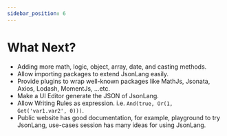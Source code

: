 ```yaml
---
sidebar_position: 6
---
```




# What Next?

* Adding more math, logic, object, array, date, and casting methods.
* Allow importing packages to extend JsonLang easily.
* Provide plugins to wrap well-known packages like MathJs, Jsonata, Axios, Lodash, MomentJs, ...etc.
* Make a UI Editor generate the JSON of JsonLang.
* Allow Writing Rules as expression. i.e. `And(true, Or(1, Get('var1.var2', 0)))`.
* Public website has good documentation, for example, playground to try JsonLang, use-cases session has many ideas for using JsonLang.